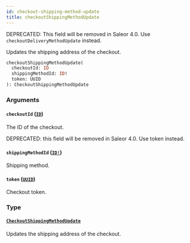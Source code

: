 ```yaml
---
id: checkout-shipping-method-update
title: checkoutShippingMethodUpdate
---
```


<span class="badge badge--warning">DEPRECATED: This field will be removed in Saleor 4.0. Use `checkoutDeliveryMethodUpdate` instead.</span>

Updates the shipping address of the checkout.

```graphql
checkoutShippingMethodUpdate(
  checkoutId: ID
  shippingMethodId: ID!
  token: UUID
): CheckoutShippingMethodUpdate

```

### Arguments

#### `checkoutId` ([`ID`](/docs/developer/api-reference/scalars/id))

The ID of the checkout.

DEPRECATED: this field will be removed in Saleor 4.0. Use token instead.

#### `shippingMethodId` ([`ID!`](/docs/developer/api-reference/scalars/id))

Shipping method.

#### `token` ([`UUID`](/docs/developer/api-reference/scalars/uuid))

Checkout token.

### Type

#### [`CheckoutShippingMethodUpdate`](/docs/developer/api-reference/objects/checkout-shipping-method-update)

Updates the shipping address of the checkout.
